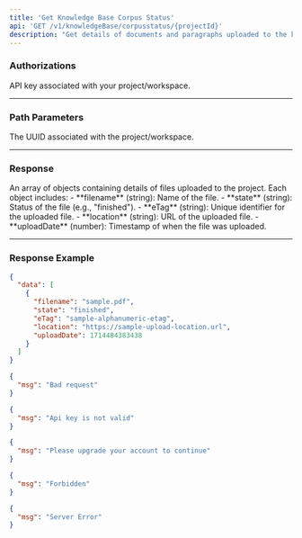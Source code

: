 ```yaml
---
title: 'Get Knowledge Base Corpus Status'
api: 'GET /v1/knowledgeBase/corpusstatus/{projectId}'
description: "Get details of documents and paragraphs uploaded to the knowledge base."
---
```


### Authorizations

<ParamField header="x-api-key" type="string" required>
  API key associated with your project/workspace.
</ParamField>

---

### Path Parameters

<ParamField path="projectId" type="string" required>
  The UUID associated with the project/workspace.
</ParamField>

---

### Response

<ResponseField name="data" type="array">
An array of objects containing details of files uploaded to the project. Each object includes:
- **filename** (string): Name of the file.
- **state** (string): Status of the file (e.g., "finished").
- **eTag** (string): Unique identifier for the uploaded file.
- **location** (string): URL of the uploaded file.
- **uploadDate** (number): Timestamp of when the file was uploaded.
</ResponseField>

---

### Response Example
<ResponseExample>

```json 200
{
  "data": [
    {
      "filename": "sample.pdf",
      "state": "finished",
      "eTag": "sample-alphanumeric-etag",
      "location": "https://sample-upload-location.url",
      "uploadDate": 1714484383438
    }
  ]
}

```
```json 400
{
  "msg": "Bad request"
}
```
```json 401
{
  "msg": "Api key is not valid"
}
```
```json 402
{
  "msg": "Please upgrade your account to continue"
}
```
```json 403
{
  "msg": "Forbidden"
}
```
```json 500
{
  "msg": "Server Error"
}
```
</ResponseExample>



